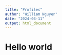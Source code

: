 ```yaml
---
title: "Profiles"
author: "William Nguyen"
date: "2024-03-11"
output: html_document
---
```


# Hello world
